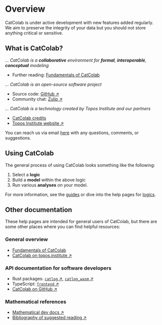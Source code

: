 
# Overview

<Warning>
CatColab is under active development with new features added regularly. We aim
to preserve the integrity of your data but you should not store anything
critical or sensitive.
</Warning>

## What is CatColab?

*... CatColab is a **collaborative** environment for **formal**, **interoperable**, **conceptual** modeling*
- Further reading: [Fundamentals of CatColab](guides/fundamentals)

*... CatColab is an open-source software project*
- Source code: [GitHub ↗](https://github.com/ToposInstitute/CatColab)
- Community chat: [Zulip ↗](https://catcolab.zulipchat.com)

*... CatColab is a technology created by Topos Institute and our partners*
- [CatColab credits](credits)
- [Topos Institute website ↗](https://topos.institute)

You can reach us via email [here](mailto:catcolab@topos.institute) with any questions, comments, or suggestions.


## Using CatColab

The general process of using CatColab looks something like the following:

1. Select a **logic**
2. Build a **model** within the above logic
3. Run various **analyses** on your model.

For more information, see the [guides](guides) or dive into the help pages for [logics](logics).


## Other documentation

These help pages are intended for general users of CatColab, but there are some other places where you can find helpful resources:

### General overview

- [Fundamentals of CatColab](guides/fundamentals)
- [CatColab on topos.institute ↗](https://topos.institute/work/catcolab/)

### API documentation for software developers

- Rust packages: [`catlog` ↗](https://next.catcolab.org/dev/rust/catlog/index.html), [`catlog_wasm` ↗](https://next.catcolab.org/dev/rust/catlog_wasm/index.html)
- TypeScript: [`frontend` ↗](https://next.catcolab.org/dev/frontend/)
- [CatColab on GitHub ↗](https://github.com/ToposInstitute/CatColab/)

### Mathematical references

- [Mathematical dev docs ↗](https://next.catcolab.org/dev/mathematics.xml)
- [Bibliography of suggested reading ↗](https://next.catcolab.org/dev/bib-0001.xml)
